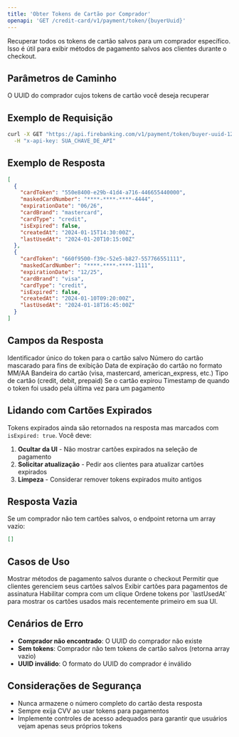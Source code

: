 ```yaml
---
title: 'Obter Tokens de Cartão por Comprador'
openapi: 'GET /credit-card/v1/payment/token/{buyerUuid}'
---
```


Recuperar todos os tokens de cartão salvos para um comprador específico. Isso é útil para exibir métodos de pagamento salvos aos clientes durante o checkout.

## Parâmetros de Caminho

<ParamField path="buyerUuid" type="string" required>
  O UUID do comprador cujos tokens de cartão você deseja recuperar
</ParamField>

## Exemplo de Requisição

```bash cURL
curl -X GET "https://api.firebanking.com/v1/payment/token/buyer-uuid-12345" \
  -H "x-api-key: SUA_CHAVE_DE_API"
```

## Exemplo de Resposta

```json Resposta
[
  {
    "cardToken": "550e8400-e29b-41d4-a716-446655440000",
    "maskedCardNumber": "****-****-****-4444",
    "expirationDate": "06/26",
    "cardBrand": "mastercard",
    "cardType": "credit",
    "isExpired": false,
    "createdAt": "2024-01-15T14:30:00Z",
    "lastUsedAt": "2024-01-20T10:15:00Z"
  },
  {
    "cardToken": "660f9500-f39c-52e5-b827-557766551111",
    "maskedCardNumber": "****-****-****-1111",
    "expirationDate": "12/25",
    "cardBrand": "visa",
    "cardType": "credit",
    "isExpired": false,
    "createdAt": "2024-01-10T09:20:00Z",
    "lastUsedAt": "2024-01-18T16:45:00Z"
  }
]
```

## Campos da Resposta

<ResponseField name="cardToken" type="string">
  Identificador único do token para o cartão salvo
</ResponseField>

<ResponseField name="maskedCardNumber" type="string">
  Número do cartão mascarado para fins de exibição
</ResponseField>

<ResponseField name="expirationDate" type="string">
  Data de expiração do cartão no formato MM/AA
</ResponseField>

<ResponseField name="cardBrand" type="string">
  Bandeira do cartão (visa, mastercard, american_express, etc.)
</ResponseField>

<ResponseField name="cardType" type="string">
  Tipo de cartão (credit, debit, prepaid)
</ResponseField>

<ResponseField name="isExpired" type="boolean">
  Se o cartão expirou
</ResponseField>

<ResponseField name="lastUsedAt" type="string">
  Timestamp de quando o token foi usado pela última vez para um pagamento
</ResponseField>

## Lidando com Cartões Expirados

Tokens expirados ainda são retornados na resposta mas marcados com `isExpired: true`. Você deve:

1. **Ocultar da UI** - Não mostrar cartões expirados na seleção de pagamento
2. **Solicitar atualização** - Pedir aos clientes para atualizar cartões expirados
3. **Limpeza** - Considerar remover tokens expirados muito antigos

## Resposta Vazia

Se um comprador não tem cartões salvos, o endpoint retorna um array vazio:

```json Resposta Vazia
[]
```

## Casos de Uso

<CardGroup cols={2}>
  <Card title="Exibição no Checkout" icon="credit-card">
    Mostrar métodos de pagamento salvos durante o checkout
  </Card>
  <Card title="Gerenciamento de Conta" icon="user">
    Permitir que clientes gerenciem seus cartões salvos
  </Card>
  <Card title="Configuração de Assinatura" icon="repeat">
    Exibir cartões para pagamentos de assinatura
  </Card>
  <Card title="Recompra Rápida" icon="shopping-cart">
    Habilitar compra com um clique
  </Card>
</CardGroup>

<Info>
  Ordene tokens por `lastUsedAt` para mostrar os cartões usados mais recentemente primeiro em sua UI.
</Info>

## Cenários de Erro

- **Comprador não encontrado**: O UUID do comprador não existe
- **Sem tokens**: Comprador não tem tokens de cartão salvos (retorna array vazio)
- **UUID inválido**: O formato do UUID do comprador é inválido

## Considerações de Segurança

- Nunca armazene o número completo do cartão desta resposta
- Sempre exija CVV ao usar tokens para pagamentos
- Implemente controles de acesso adequados para garantir que usuários vejam apenas seus próprios tokens